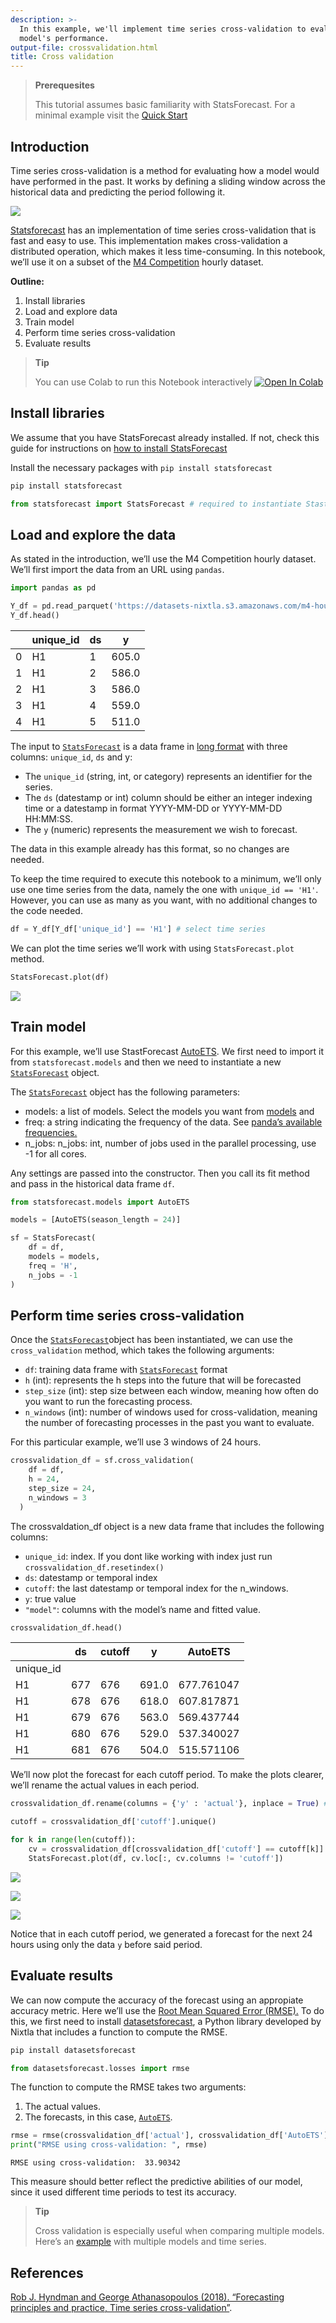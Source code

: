 ```yaml
---
description: >-
  In this example, we'll implement time series cross-validation to evaluate
  model's performance.
output-file: crossvalidation.html
title: Cross validation
---
```



> **Prerequesites**
>
> This tutorial assumes basic familiarity with StatsForecast. For a
> minimal example visit the [Quick
> Start](https://nixtla.github.io/statsforecast/examples/getting_started_short.html)

## Introduction

Time series cross-validation is a method for evaluating how a model
would have performed in the past. It works by defining a sliding window
across the historical data and predicting the period following it.

![](https://raw.githubusercontent.com/Nixtla/statsforecast/main/nbs/imgs/ChainedWindows.gif)

[Statsforecast](https://nixtla.github.io/statsforecast/) has an
implementation of time series cross-validation that is fast and easy to
use. This implementation makes cross-validation a distributed operation,
which makes it less time-consuming. In this notebook, we’ll use it on a
subset of the [M4
Competition](https://www.sciencedirect.com/science/article/pii/s0169207019301128)
hourly dataset.

**Outline:**

1.  Install libraries
2.  Load and explore data
3.  Train model
4.  Perform time series cross-validation
5.  Evaluate results

> **Tip**
>
> You can use Colab to run this Notebook interactively
> <a href="https://colab.research.google.com/github/Nixtla/statsforecast/blob/main/nbs/docs/tutorials/CrossValidation.ipynb" target="_parent"><img src="https://colab.research.google.com/assets/colab-badge.svg" alt="Open In Colab"/></a>

## Install libraries

We assume that you have StatsForecast already installed. If not, check
this guide for instructions on [how to install
StatsForecast]('https://nixtla.github.io/statsforecast/examples/installation.html')

Install the necessary packages with `pip install statsforecast`

```python
pip install statsforecast
```


```python
from statsforecast import StatsForecast # required to instantiate StastForecast object and use cross-validation method
```

## Load and explore the data

As stated in the introduction, we’ll use the M4 Competition hourly
dataset. We’ll first import the data from an URL using `pandas`.

```python
import pandas as pd 

Y_df = pd.read_parquet('https://datasets-nixtla.s3.amazonaws.com/m4-hourly.parquet') # load the data 
Y_df.head()
```

|     | unique_id | ds  | y     |
|-----|-----------|-----|-------|
| 0   | H1        | 1   | 605.0 |
| 1   | H1        | 2   | 586.0 |
| 2   | H1        | 3   | 586.0 |
| 3   | H1        | 4   | 559.0 |
| 4   | H1        | 5   | 511.0 |

The input to
[`StatsForecast`](https://Nixtla.github.io/statsforecast/src/core/core.html#statsforecast)
is a data frame in [long
format](https://www.theanalysisfactor.com/wide-and-long-data/) with
three columns: `unique_id`, `ds` and y:

-   The `unique_id` (string, int, or category) represents an identifier
    for the series.
-   The `ds` (datestamp or int) column should be either an integer
    indexing time or a datestamp in format YYYY-MM-DD or YYYY-MM-DD
    HH:MM:SS.
-   The `y` (numeric) represents the measurement we wish to forecast.

The data in this example already has this format, so no changes are
needed.

To keep the time required to execute this notebook to a minimum, we’ll
only use one time series from the data, namely the one with
`unique_id == 'H1'`. However, you can use as many as you want, with no
additional changes to the code needed.

```python
df = Y_df[Y_df['unique_id'] == 'H1'] # select time series
```

We can plot the time series we’ll work with using `StatsForecast.plot`
method.

```python
StatsForecast.plot(df)
```

![](/statsforecast/docs/tutorials/CrossValidation_files/figure-markdown_strict/cell-6-output-2.png)

## Train model

For this example, we’ll use StastForecast
[AutoETS](https://nixtla.github.io/statsforecast/models.html#autoets).
We first need to import it from `statsforecast.models` and then we need
to instantiate a new
[`StatsForecast`](https://Nixtla.github.io/statsforecast/src/core/core.html#statsforecast)
object.

The
[`StatsForecast`](https://Nixtla.github.io/statsforecast/src/core/core.html#statsforecast)
object has the following parameters:

-   models: a list of models. Select the models you want from
    [models](https://nixtla.github.io/statsforecast/models.html) and
-   freq: a string indicating the frequency of the data. See [panda’s
    available
    frequencies.](https://pandas.pydata.org/pandas-docs/stable/user_guide/timeseries.html#offset-aliases)
-   n_jobs: n_jobs: int, number of jobs used in the parallel processing,
    use -1 for all cores.

Any settings are passed into the constructor. Then you call its fit
method and pass in the historical data frame `df`.

```python
from statsforecast.models import AutoETS

models = [AutoETS(season_length = 24)]

sf = StatsForecast(
    df = df, 
    models = models, 
    freq = 'H', 
    n_jobs = -1
)
```

## Perform time series cross-validation

Once the
[`StatsForecast`](https://Nixtla.github.io/statsforecast/src/core/core.html#statsforecast)object
has been instantiated, we can use the `cross_validation` method, which
takes the following arguments:

-   `df`: training data frame with
    [`StatsForecast`](https://Nixtla.github.io/statsforecast/src/core/core.html#statsforecast)
    format
-   `h` (int): represents the h steps into the future that will be
    forecasted
-   `step_size` (int): step size between each window, meaning how often
    do you want to run the forecasting process.
-   `n_windows` (int): number of windows used for cross-validation,
    meaning the number of forecasting processes in the past you want to
    evaluate.

For this particular example, we’ll use 3 windows of 24 hours.

```python
crossvalidation_df = sf.cross_validation(
    df = df,
    h = 24,
    step_size = 24,
    n_windows = 3
  )
```

The crossvaldation_df object is a new data frame that includes the
following columns:

-   `unique_id`: index. If you dont like working with index just run
    `crossvalidation_df.resetindex()`
-   `ds`: datestamp or temporal index
-   `cutoff`: the last datestamp or temporal index for the n_windows.
-   `y`: true value
-   `"model"`: columns with the model’s name and fitted value.

```python
crossvalidation_df.head()
```

|           | ds  | cutoff | y     | AutoETS    |
|-----------|-----|--------|-------|------------|
| unique_id |     |        |       |            |
| H1        | 677 | 676    | 691.0 | 677.761047 |
| H1        | 678 | 676    | 618.0 | 607.817871 |
| H1        | 679 | 676    | 563.0 | 569.437744 |
| H1        | 680 | 676    | 529.0 | 537.340027 |
| H1        | 681 | 676    | 504.0 | 515.571106 |

We’ll now plot the forecast for each cutoff period. To make the plots
clearer, we’ll rename the actual values in each period.

```python
crossvalidation_df.rename(columns = {'y' : 'actual'}, inplace = True) # rename actual values 

cutoff = crossvalidation_df['cutoff'].unique()

for k in range(len(cutoff)): 
    cv = crossvalidation_df[crossvalidation_df['cutoff'] == cutoff[k]]
    StatsForecast.plot(df, cv.loc[:, cv.columns != 'cutoff'])
```

![](/statsforecast/docs/tutorials/CrossValidation_files/figure-markdown_strict/cell-10-output-1.png)

![](/statsforecast/docs/tutorials/CrossValidation_files/figure-markdown_strict/cell-10-output-2.png)

![](/statsforecast/docs/tutorials/CrossValidation_files/figure-markdown_strict/cell-10-output-3.png)

Notice that in each cutoff period, we generated a forecast for the next
24 hours using only the data `y` before said period.

## Evaluate results

We can now compute the accuracy of the forecast using an appropiate
accuracy metric. Here we’ll use the [Root Mean Squared Error
(RMSE).](https://en.wikipedia.org/wiki/root-mean-square_deviation) To do
this, we first need to install
[datasetsforecast](https://github.com/Nixtla/datasetsforecast/tree/main/),
a Python library developed by Nixtla that includes a function to compute
the RMSE.

```python
pip install datasetsforecast
```


```python
from datasetsforecast.losses import rmse
```

The function to compute the RMSE takes two arguments:

1.  The actual values.  
2.  The forecasts, in this case,
    [`AutoETS`](https://Nixtla.github.io/statsforecast/src/core/models.html#autoets).

```python
rmse = rmse(crossvalidation_df['actual'], crossvalidation_df['AutoETS'])
print("RMSE using cross-validation: ", rmse)
```

``` text
RMSE using cross-validation:  33.90342
```

This measure should better reflect the predictive abilities of our
model, since it used different time periods to test its accuracy.

> **Tip**
>
> Cross validation is especially useful when comparing multiple models.
> Here’s an
> [example](https://nixtla.github.io/statsforecast/examples/getting_started_complete.html)
> with multiple models and time series.

## References

[Rob J. Hyndman and George Athanasopoulos (2018). “Forecasting
principles and practice, Time series
cross-validation”](https://otexts.com/fpp3/tscv.html).


